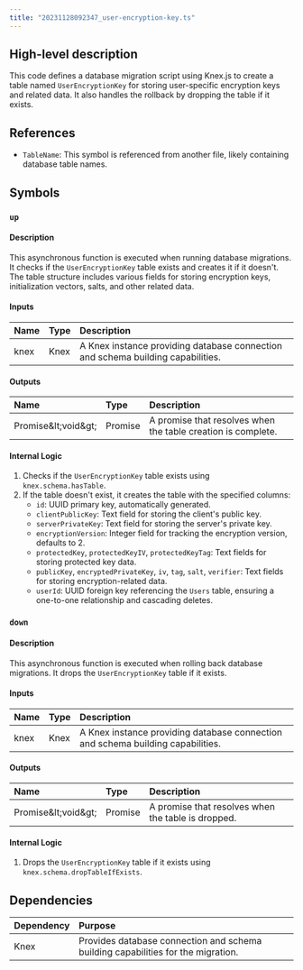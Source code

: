 ```yaml
---
title: "20231128092347_user-encryption-key.ts"
---
```


## High-level description
This code defines a database migration script using Knex.js to create a table named `UserEncryptionKey` for storing user-specific encryption keys and related data. It also handles the rollback by dropping the table if it exists.

## References
- `TableName`: This symbol is referenced from another file, likely containing database table names.

## Symbols

### `up`
#### Description
This asynchronous function is executed when running database migrations. It checks if the `UserEncryptionKey` table exists and creates it if it doesn't. The table structure includes various fields for storing encryption keys, initialization vectors, salts, and other related data.

#### Inputs
| Name | Type | Description |
|:-----|:-----|:------------|
| knex | Knex | A Knex instance providing database connection and schema building capabilities. |

#### Outputs
| Name | Type | Description |
|:-----|:-----|:------------|
| Promise\&lt;void\&gt; | Promise | A promise that resolves when the table creation is complete. |

#### Internal Logic
1. Checks if the `UserEncryptionKey` table exists using `knex.schema.hasTable`.
2. If the table doesn't exist, it creates the table with the specified columns:
    - `id`: UUID primary key, automatically generated.
    - `clientPublicKey`: Text field for storing the client's public key.
    - `serverPrivateKey`: Text field for storing the server's private key.
    - `encryptionVersion`: Integer field for tracking the encryption version, defaults to 2.
    - `protectedKey`, `protectedKeyIV`, `protectedKeyTag`: Text fields for storing protected key data.
    - `publicKey`, `encryptedPrivateKey`, `iv`, `tag`, `salt`, `verifier`: Text fields for storing encryption-related data.
    - `userId`: UUID foreign key referencing the `Users` table, ensuring a one-to-one relationship and cascading deletes.

### `down`
#### Description
This asynchronous function is executed when rolling back database migrations. It drops the `UserEncryptionKey` table if it exists.

#### Inputs
| Name | Type | Description |
|:-----|:-----|:------------|
| knex | Knex | A Knex instance providing database connection and schema building capabilities. |

#### Outputs
| Name | Type | Description |
|:-----|:-----|:------------|
| Promise\&lt;void\&gt; | Promise | A promise that resolves when the table is dropped. |

#### Internal Logic
1. Drops the `UserEncryptionKey` table if it exists using `knex.schema.dropTableIfExists`.

## Dependencies
| Dependency | Purpose |
|:-----------|:--------|
| Knex | Provides database connection and schema building capabilities for the migration. |
